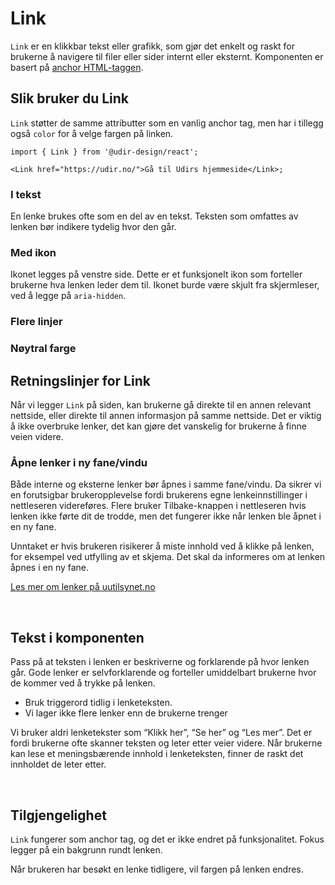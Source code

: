 
<Meta of={LinkStories} />

# Link

`Link` er en klikkbar tekst eller grafikk,
som gjør det enkelt og raskt for brukerne å navigere til filer eller sider internt eller eksternt.
Komponenten er basert på [anchor HTML-taggen](https://developer.mozilla.org/en-US/docs/Web/HTML/Element/a).

<Primary />
<Controls />

## Slik bruker du Link

`Link` støtter de samme attributter som en vanlig anchor tag, men har i tillegg også `color` for å velge fargen på linken.

```tsx
import { Link } from '@udir-design/react';

<Link href="https://udir.no/">Gå til Udirs hjemmeside</Link>;
```

### I tekst

En lenke brukes ofte som en del av en tekst. Teksten som omfattes av lenken bør indikere tydelig hvor den går.

<Canvas of={LinkStories.InText} />

### Med ikon

Ikonet legges på venstre side. Dette er et funksjonelt ikon som forteller brukerne hva lenken leder dem til.
Ikonet burde være skjult fra skjermleser, ved å legge på `aria-hidden`.

<Canvas of={LinkStories.WithIcon} />

### Flere linjer

<Canvas of={LinkStories.LongLink} />

### Nøytral farge

<Canvas of={LinkStories.Neutral} />

## Retningslinjer for Link

Når vi legger `Link` på siden, kan brukerne gå direkte til en annen relevant nettside,
eller direkte til annen informasjon på samme nettside. Det er viktig å ikke overbruke lenker,
det kan gjøre det vanskelig for brukerne å finne veien videre.

### Åpne lenker i ny fane/vindu

Både interne og eksterne lenker bør åpnes i samme fane/vindu. Da sikrer vi en forutsigbar brukeropplevelse fordi brukerens egne lenkeinnstillinger i nettleseren videreføres. Flere bruker Tilbake-knappen i nettleseren hvis lenken ikke førte dit de trodde, men det fungerer ikke når lenken ble åpnet i en ny fane.

Unntaket er hvis brukeren risikerer å miste innhold ved å klikke på lenken, for eksempel ved utfylling av et skjema. Det skal da informeres om at lenken åpnes i en ny fane.

[Les mer om lenker på uutilsynet.no](https://www.uutilsynet.no/veiledning/lenker/214)

<br />

## Tekst i komponenten

Pass på at teksten i lenken er beskriverne og forklarende på hvor lenken går.
Gode lenker er selvforklarende og forteller umiddelbart brukerne hvor de kommer ved å trykke på lenken.

- Bruk triggerord tidlig i lenketeksten.
- Vi lager ikke flere lenker enn de brukerne trenger

Vi bruker aldri lenketekster som “Klikk her”, “Se her” og “Les mer”. Det er fordi brukerne ofte skanner teksten og leter etter veier videre.
Når brukerne kan lese et meningsbærende innhold i lenketeksten, finner de raskt det innholdet de leter etter.

<br />

## Tilgjengelighet

`Link` fungerer som anchor tag, og det er ikke endret på funksjonalitet.
Fokus legger på ein bakgrunn rundt lenken.

Når brukeren har besøkt en lenke tidligere, vil fargen på lenken endres.
